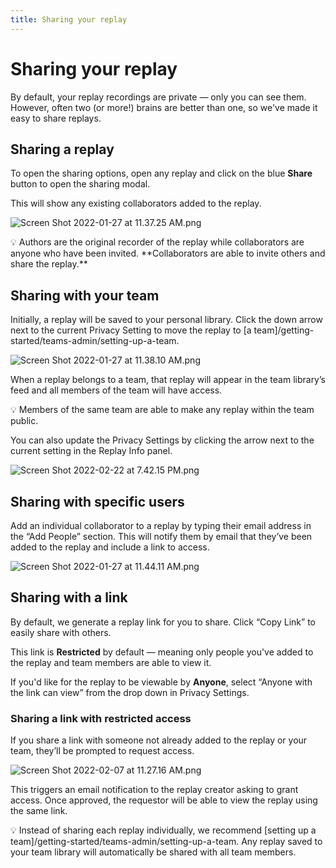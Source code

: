 ```yaml
---
title: Sharing your replay
---
```


# Sharing your replay

By default, your replay recordings are private — only you can see them. However, often two (or more!) brains are better than one, so we've made it easy to share replays.

## Sharing a replay

To open the sharing options, open any replay and click on the blue **Share** button to open the sharing modal.

This will show any existing collaborators added to the replay.

![Screen Shot 2022-01-27 at 11.37.25 AM.png](/images/Screen_Shot_2022-01-27_at_11.37.25_AM_yvwec.png)

<Callout type="info" emoji="👉">
💡 Authors are the original recorder of the replay while collaborators are anyone who have been invited. **Collaborators are able to invite others and share the replay.**

</Callout>

## Sharing with your team

Initially, a replay will be saved to your personal library. Click the down arrow next to the current Privacy Setting to move the replay to [a team]/getting-started/teams-admin/setting-up-a-team.

![Screen Shot 2022-01-27 at 11.38.10 AM.png](/images/Screen_Shot_2022-01-27_at_11.38.10_AM_iyozv.png)

When a replay belongs to a team, that replay will appear in the team library’s feed and all members of the team will have access.

<Callout type="info" emoji="👉">
💡 Members of the same team are able to make any replay within the team public.

</Callout>

You can also update the Privacy Settings by clicking the arrow next to the current setting in the Replay Info panel.

![Screen Shot 2022-02-22 at 7.42.15 PM.png](/images/Screen_Shot_2022-02-22_at_7.42.15_PM_gpmsu.png)

## Sharing with specific users

Add an individual collaborator to a replay by typing their email address in the “Add People” section. This will notify them by email that they’ve been added to the replay and include a link to access.

![Screen Shot 2022-01-27 at 11.44.11 AM.png](/images/Screen_Shot_2022-01-27_at_11.44.11_AM_hatgi.png)

## Sharing with a link

By default, we generate a replay link for you to share. Click “Copy Link” to easily share with others.

This link is **Restricted** by default — meaning only people you've added to the replay and team members are able to view it. 

If you'd like for the replay to be viewable by **Anyone**, select “Anyone with the link can view” from the drop down in Privacy Settings.

### Sharing a link with restricted access

If you share a link with someone not already added to the replay or your team, they’ll be prompted to request access. 

![Screen Shot 2022-02-07 at 11.27.16 AM.png](/images/Screen_Shot_2022-02-07_at_11.27.16_AM_qwdgl.png)

This triggers an email notification to the replay creator asking to grant access. Once approved, the requestor will be able to view the replay using the same link.

<Callout type="info" emoji="👉">
💡 Instead of sharing each replay individually, we recommend [setting up a team]/getting-started/teams-admin/setting-up-a-team. Any replay saved to your team library will automatically be shared with all team members.

</Callout>